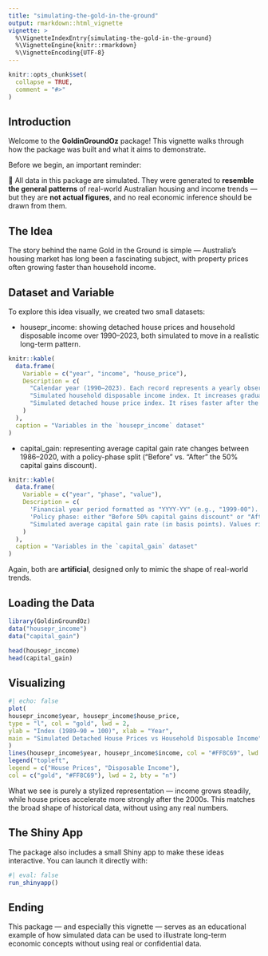 ```yaml
---
title: "simulating-the-gold-in-the-ground"
output: rmarkdown::html_vignette
vignette: >
  %\VignetteIndexEntry{simulating-the-gold-in-the-ground}
  %\VignetteEngine{knitr::rmarkdown}
  %\VignetteEncoding{UTF-8}
---
```


```r
knitr::opts_chunk$set(
  collapse = TRUE,
  comment = "#>"
)
```

## Introduction

Welcome to the **GoldinGroundOz** package!
This vignette walks through how the package was built and what it aims to demonstrate.

Before we begin, an important reminder:

💬 All data in this package are simulated.
They were generated to **resemble the general patterns** of real-world Australian housing and income trends —
but they are **not actual figures**, and no real economic inference should be drawn from them.

## The Idea

The story behind the name Gold in the Ground is simple —
Australia’s housing market has long been a fascinating subject,
with property prices often growing faster than household income.

## Dataset and Variable

To explore this idea visually, we created two small datasets:

-  housepr_income: showing detached house prices and household disposable income
over 1990–2023, both simulated to move in a realistic long-term pattern.

```r
knitr::kable(
  data.frame(
    Variable = c("year", "income", "house_price"),
    Description = c(
      "Calendar year (1990–2023). Each record represents a yearly observation.",
      "Simulated household disposable income index. It increases gradually, reflecting moderate real income growth.",
      "Simulated detached house price index. It rises faster after the 2000s to mimic Australia's property boom."
    )
  ),
  caption = "Variables in the `housepr_income` dataset"
)

```


-  capital_gain: representing average capital gain rate changes between 1986–2020,
with a policy-phase split (“Before” vs. “After” the 50% capital gains discount).

```r
knitr::kable(
  data.frame(
    Variable = c("year", "phase", "value"),
    Description = c(
      'Financial year period formatted as "YYYY-YY" (e.g., "1999-00").',
      'Policy phase: either "Before 50% capital gains discount" or "After 50% capital gains discount".',
      "Simulated average capital gain rate (in basis points). Values rise gradually after the policy change."
    )
  ),
  caption = "Variables in the `capital_gain` dataset"
)

```


Again, both are **artificial**, designed only to mimic the shape of real-world trends.

## Loading the Data

```r
library(GoldinGroundOz)
data("housepr_income")
data("capital_gain")

head(housepr_income)
head(capital_gain)

```

## Visualizing

```r
#| echo: false
plot(
housepr_income$year, housepr_income$house_price,
type = "l", col = "gold", lwd = 2,
ylab = "Index (1989–90 = 100)", xlab = "Year",
main = "Simulated Detached House Prices vs Household Disposable Income"
)
lines(housepr_income$year, housepr_income$income, col = "#FF8C69", lwd = 2)
legend("topleft",
legend = c("House Prices", "Disposable Income"),
col = c("gold", "#FF8C69"), lwd = 2, bty = "n")

```

What we see is purely a stylized representation —
income grows steadily, while house prices accelerate more strongly after the 2000s.
This matches the broad shape of historical data, without using any real numbers.

## The Shiny App

The package also includes a small Shiny app to make these ideas interactive.
You can launch it directly with:

```r
#| eval: false
run_shinyapp()
```

## Ending

This package — and especially this vignette — serves as an educational example
of how simulated data can be used to illustrate long-term economic concepts
without using real or confidential data.
